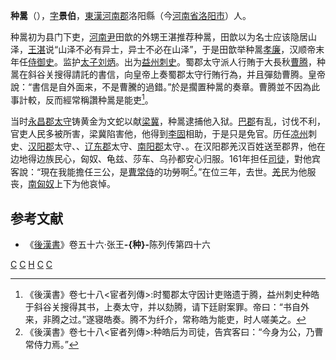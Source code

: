 {{TA
|1=种
}}
'''种暠'''（{{bd|103年||163年|}}），[[表字|字]]'''景伯'''，[[東漢|東漢]][[河南郡|河南郡]]洛阳縣（今[[河南省|河南省]][[洛阳市|洛阳市]]）人。

种暠初为县门下吏，[[河南尹|河南尹]]田歆的外甥王湛推荐种暠，田歆以为名士应该隐居山泽，[[王湛|王湛]]说“山泽不必有异士，异士不必在山泽”，于是田歆举种暠[[孝廉|孝廉]]，汉顺帝末年任[[侍御史|侍御史]]。监护[[太子|太子]][[汉冲帝|刘炳]]。出为[[益州|益州]][[刺史|刺史]]。蜀郡太守派人行賄于大長秋[[曹腾|曹腾]]，种暠在斜谷关搜得請託的書信，向皇帝上奏蜀郡太守行賄行為，并且彈劾曹腾。皇帝說：“書信是自外面来，不是曹騰的過錯。”於是擱置种暠的奏章。曹腾並不因為此事計較，反而經常稱讚种暠是能吏<ref>《後漢書》卷七十八<宦者列傳>:时蜀郡太守因计吏赂遗于腾，益州刺史种皓于斜谷关搜得其书，上奏太守，并以劾腾，请下廷尉案罪。帝曰：“书自外来，非腾之过。”遂寝皓奏。腾不为纤介，常称皓为能吏，时人嗟美之。</ref>。

当时[[永昌郡|永昌郡]][[太守|太守]]铸黄金为文蛇以献[[梁冀|梁冀]]，种暠逮捕他入狱。[[巴郡|巴郡]]有乱，讨伐不利，官吏人民多被所害，梁冀陷害他，他得到[[李固|李固]]相助，于是只是免官。历任[[凉州|凉州]]刺史、[[汉阳郡|汉阳郡]]太守、{{tsl|ja|使匈奴中郎将|匈奴中郎将}}、[[辽东郡|辽东郡]]太守、[[南阳郡|南阳郡]]太守、{{tsl|ja|度遼将軍|度遼将軍}}。在汉阳郡羌汉百姓送至郡界，他在边地得边族民心，匈奴、龟兹、莎车、乌孙都安心归服。161年担任[[司徒|司徒]]，對他宾客說：“現在我能擔任三公，是[[曹腾|曹常侍]]的功勞啊<ref>《後漢書》卷七十八<宦者列傳>:种皓后为司徒，告宾客曰：“今身为公，乃曹常侍力焉。”</ref>。”在位三年，去世。[[羌|羌]]民为他服丧，[[南匈奴|南匈奴]]上下为他哀悼。

==参考文献==
*《[[後漢書|後漢書]]》卷五十六·张王'''-{种}-'''陈列传第四十六
{{Reflist}}
{{东汉大司徒司徒}}

[[Category:东汉司徒|C]]
[[Category:東漢刺史|C]]
[[Category:种姓|H]]
[[Category:东汉太守|C]]
[[Category:洛阳人|C]]
